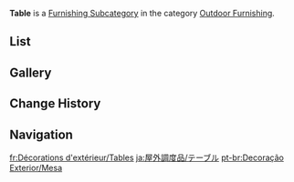 {{About|exterior tables|interior tables|Large Furnishing/Table}}
{{Terminology Infobox
|title        = Table
|image        = Icon Housing Outdoor Furnishing Table.png
|type         = Item Groups
|type2        = Furnishing Subcategories
|type3        = Exterior Furnishings
|type4        = Outdoor Furnishing
}}
'''Table''' is a [[Furnishing Subcategory]] in the category [[Outdoor Furnishing]].

==List==
{{Furnishings by Category Table|Outdoor Furnishing Table|nocategory=1|version=1}}

==Gallery==
{{Furnishings by Category Gallery|Outdoor Furnishing Table}}

==Change History==
{{Change History|1.5}}

==Navigation==
{{Furnishing Navbox|exterior}}

[[Category:Outdoor Furnishing Table| ]]

[[fr:Décorations d'extérieur/Tables]]
[[ja:屋外調度品/テーブル]]
[[pt-br:Decoração Exterior/Mesa]]